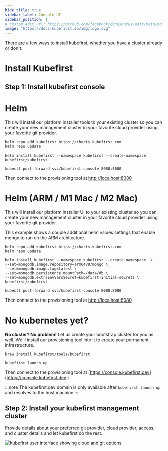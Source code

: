 ```yaml
---
hide_title: true
sidebar_label: Console UI
sidebar_position: 1
# custom_edit_url: https://github.com/facebook/docusaurus/edit/main/docs/api-doc-markdown.md
image: "https://docs.kubefirst.io/img/logo.svg"
---
```


There are a few ways to install kubefirst, whether you have a cluster already or don't.

<!-- TODO: 2.1 - update chart version, arm/amd, atlas, etc -->

# Install Kubefirst

## Step 1: Install kubefirst console

<!--tabs-->

# Helm

This will install our platform installer tools to your existing cluster so you can 
create your new management cluster in your favorite cloud provider using your 
favorite git provider.

```
helm repo add kubefirst https://charts.kubefirst.com
helm repo update

helm install kubefirst --namespace kubefirst --create-namespace  kubefirst/kubefirst

kubectl port-forward svc/kubefirst-console 8080:8080
```

Then connect to the provisioning tool at [http://localhost:8080](http://localhost:8080)

# Helm (ARM / M1 Mac / M2 Mac)

This will install our platform installer UI to your existing cluster so you can 
create your new management cluster in your favorite cloud provider using your 
favorite git provider.

This example shows a couple additional helm values settings that enable mongo to
run on the ARM architecture.

```
helm repo add kubefirst https://charts.kubefirst.com
helm repo update

helm install kubefirst --namespace kubefirst --create-namespace  \
--set=mongodb.image.repository=arm64v8/mongo \
--set=mongodb.image.tag=latest \
--set=mongodb.persistence.mountPath=/data/db \
--set=mongodb.extraEnvVarsSecret=kubefirst-initial-secrets \
kubefirst/kubefirst

kubectl port-forward svc/kubefirst-console 8080:8080
```

Then connect to the provisioning tool at [http://localhost:8080](http://localhost:8080)

# No kubernetes yet?

**No cluster? No problem!** Let us create your bootstrap cluster for you as well. We'll install our provisioning tool into it to create your permanent infrastructure.

```
brew install kubefirst/tools/kubefirst

kubefirst launch up
```

Then connect to the provisioning tool at 
[https://console.kubefirst.dev](https://console.kubefirst.dev )

:::note
The kubefirst.dev domain is only available after `kubefirst launch up` and resolves to the host machine.
:::

<!--/tabs-->

## Step 2: Install your kubefirst management cluster

Provide details about your preferred git provider, cloud provider, access, and cluster details and let kubefirst do the rest.

![kubefirst user interface showing cloud and git options](../../../img/console/installer.png)